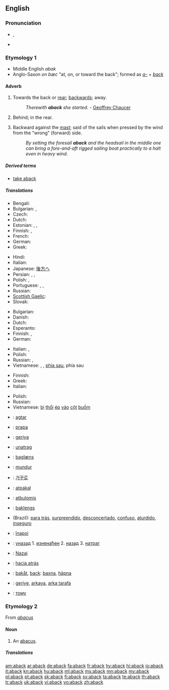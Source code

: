 ==English==

===Pronunciation===
* {{a|RP}} {{IPA|/əˈbæk/}}, {{SAMPA|/@"b{k/}}
* {{rhymes|æk}}

===Etymology 1===
* Middle English ''abak''
* Anglo-Saxon ''on bæc'' "at, on, or toward the back"; formed as ''[[a-]]'' + ''[[back]]''

====Adverb====
{{en-adv|-}}

# {{rare}} Towards the back or [[rear]]; [[backwards]]; away.
#: ''Therewith '''aback''' she started.'' - [[w:Geoffrey Chaucer|Geoffrey Chaucer]]
# Behind; in the rear.
# {{nautical}} Backward against the [[mast]]; said of the sails when pressed by the wind from the "wrong" (forward) side.
#: ''By setting the foresail '''aback''' and the headsail in the middle one can bring a fore-and-aft rigged sailing boat practically to a halt even in heavy wind.''

=====Derived terms=====
* [[take aback]]

=====Translations=====
{{trans-top|backwards}}
* Bengali: {{t|bn|পেছন দিকে|sc=Beng|xs=Bengali}}
* Bulgarian: {{t+|bg|назад}}, {{t+|bg|заднишком}}
* Czech: {{t+|cs|zpět}}
* Dutch: {{t+|nl|achterwaarts}}
* Estonian: {{t|et|tagasi}}, {{t|et|tagaspidi}}, {{t|et|tagurpidi}}
* Finnish: {{t+|fi|takaisin}}, {{t-|fi|taaksepäin}}
* French: {{t|fr|en arrière}}
* German: {{t+|de|rückwärts}}
* Greek: {{t|el|προς τα πίσω|tr=pros ta píso}}
{{trans-mid}}
* Hindi: {{t|hi|पीछ॓ की ओर|xs=Hindi}}
* Italian: {{t-|it|all'indietro}}
* Japanese: [[後方]]へ
* Persian: {{t|fa|جاخوردن|xs=Persian}}, {{t|fa|یکه خوردن|xs=Persian}}, {{t|fa|غافلگیرشدن|xs=Persian}}
* Polish: {{t|pl|wstecz}}, {{t|pl|do tyłu}}
* Portuguese: {{t|pt|atraz}}, {{t|pt|por detraz ás avessas}}, {{t|pt|pelo contrario}}
* Russian: {{t+|ru|назад}}
* [[Scottish Gaelic]]: {{t-|gd|air ais|xs=Scottish Gaelic}}
* Slovak: {{t-|sk|naspäť}}
{{trans-bottom}}

{{trans-top|in the rear}}
* Bulgarian: {{t|bg|отзад}}
* Danish: {{t|da|bagi}}
* Dutch: {{t+|nl|achteraan}}
* Esperanto: {{t|eo|malantaŭen|xs=Esperanto}}
* Finnish: {{t+|fi|takana}}, {{t-|fi|perässä}}
* German: {{t+|de|hinten}}
{{trans-mid}}
* Italian: {{t+|it|dietro}}, {{t+|it|di}} {{t+|it|dietro}}
* Polish: {{t|pl|z tyłu}}
* Russian: {{t|ru|сзади}}, {{t+|ru|позади}}
* Vietnamese: {{t|vi|đằng sau|xs=Vietnamese}}, {{t|vi|lùi lại|xs=Vietnamese}}, {{t|vi|trở lại|xs=Vietnamese}} [[phía sau]], {{t+|vi|về|xs=Vietnamese}} phía sau
{{trans-bottom}}

{{trans-top|said of sails pressed backward}}
* Finnish: {{t+|fi|pakki|alt=pakilla}}
* Greek: {{t|el|προς τα πίσω|tr=pros ta píso}}
* Italian: {{t+|it|a}} {{t+|it|collo}}
{{trans-mid}}
* Polish: {{t|pl|bieg wsteczny}}
* Russian: {{t|ru|протв ветра|tr=prótiv v'étra}}
* Vietnamese: [[bị]] [[thổi]] [[ép]] [[vào]] [[cột]] [[buồm]]
{{trans-bottom}}

{{checktrans-top}}
* {{ttbc|af}}: [[agtar]]
* {{ttbc|sq}}: [[prapa]]
* {{ttbc|az}}: [[geriyә]]
* {{ttbc|hr}}: [[unatrag]]
* {{ttbc|da}}: [[baglæns]]
* {{ttbc|id}}: [[mundur]]
* {{ttbc|ko}}: [[거꾸로]]
* {{ttbc|lv}}: [[atpakaļ]]
* {{ttbc|lt}}: [[atbulomis]]
* {{ttbc|no}}: [[baklengs]]
{{trans-mid}}
* {{ttbc|pt}} (Brazil): [[para trás]], [[surpreendido]], [[desconcertado]], [[confuso]], [[aturdido]], [[inseguro]]
* {{ttbc|ro}}: [[înapoi]]
* {{ttbc|sr}}: [[уназад]]   1. [[изненађен]]  2. [[назад]]   3. [[натраг]]
* {{ttbc|sl}}: [[Nazaj]]
* {{ttbc|es}}: [[hacia atrás]]
* {{ttbc|sv}}: [[bakåt]], [[back]]: [[baxna]], [[häpna]]
* {{ttbc|tr}}: [[geriye]], [[arkaya]], [[arka tarafa]]
* {{ttbc|uk}}: [[тому]]
{{trans-bottom}}

===Etymology 2===
From ''[[abacus]]''

====Noun====
{{en-noun}}

# {{obsolete}} An [[abacus]].

=====Translations=====
{{trans-see|abacus}}

[[am:aback]]
[[ar:aback]]
[[de:aback]]
[[fa:aback]]
[[fr:aback]]
[[hy:aback]]
[[hi:aback]]
[[io:aback]]
[[it:aback]]
[[kn:aback]]
[[hu:aback]]
[[ml:aback]]
[[ms:aback]]
[[mn:aback]]
[[my:aback]]
[[pl:aback]]
[[pt:aback]]
[[sk:aback]]
[[fi:aback]]
[[sv:aback]]
[[ta:aback]]
[[te:aback]]
[[th:aback]]
[[tr:aback]]
[[uk:aback]]
[[vi:aback]]
[[vo:aback]]
[[zh:aback]]